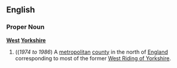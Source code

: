 ==English==
===Proper Noun===
'''[[West]] [[Yorkshire]]'''
{{wikipedia}}
#((''1974 to 1986'') A [[metropolitan]] [[county]] in the north of [[England]] corresponding to most of the former [[West Riding of Yorkshire]].